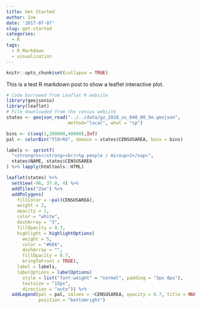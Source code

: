 ```yaml
---
title: Get Started
author: Zoe
date: '2017-07-07'
slug: get-started
categories:
  - R
tags:
  - R Markdown
  - visualization
---
```

```r
knitr::opts_chunk$set(collapse = TRUE)
```

This is a test R markdown post to show a leaflet interactive plot.

```r
# Code borrowed from Leaflet R website
library(geojsonio)
library(leaflet)
# File downloaded from the census website
states <- geojson_read("../../data/gz_2010_us_040_00_5m.geojson",
                       method="local", what = "sp")

bins <- c(seq(1,200000,40000),Inf)
pal <- colorBin("YlOrRd", domain = states$CENSUSAREA, bins = bins)

labels <- sprintf(
  "<strong>%s</strong><br/>%g people / mi<sup>2</sup>",
  states$NAME, states$CENSUSAREA
) %>% lapply(htmltools::HTML)

leaflet(states) %>%
  setView(-96, 37.8, 4) %>%
  addTiles("Zoe") %>%
  addPolygons(
    fillColor = ~pal(CENSUSAREA),
    weight = 2,
    opacity = 1,
    color = "white",
    dashArray = "3",
    fillOpacity = 0.7,
    highlight = highlightOptions(
      weight = 5,
      color = "#666",
      dashArray = "",
      fillOpacity = 0.7,
      bringToFront = TRUE),
    label = labels,
    labelOptions = labelOptions(
      style = list("font-weight" = "normal", padding = "3px 8px"),
      textsize = "15px",
      direction = "auto")) %>%
  addLegend(pal = pal, values = ~CENSUSAREA, opacity = 0.7, title = NULL,
            position = "bottomright")
```

